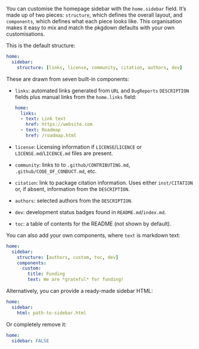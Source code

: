 You can customise the homepage sidebar with the `home.sidebar` field.
It's made up of two pieces: `structure`, which defines the overall layout, and `components`, which defines what each piece looks like.
This organisation makes it easy to mix and match the pkgdown defaults with your own customisations.

This is the default structure:

``` yaml
home:
  sidebar:
    structure: [links, license, community, citation, authors, dev]
```

These are drawn from seven built-in components:

-   `links`: automated links generated from `URL` and `BugReports` `DESCRIPTION` fields plus manual links from the `home.links` field:

    ``` yaml
    home:
      links:
      - text: Link text
        href: https://website.com
      - text: Roadmap
        href: /roadmap.html
    ```

-   `license`: Licensing information if `LICENSE`/`LICENCE` or `LICENSE.md`/`LICENCE.md` files are present.

-   `community`: links to to `.github/CONTRIBUTING.md`, `.github/CODE_OF_CONDUCT.md`, etc.

-   `citation`: link to package citation information. Uses either `inst/CITATION` or, if absent, information from the `DESCRIPTION`.

-   `authors`: selected authors from the `DESCRIPTION`.

-   `dev`: development status badges found in `README.md`/`index.md`.

-   `toc`: a table of contents for the README (not shown by default).

You can also add your own components, where `text` is markdown text:

``` yaml
home:
  sidebar:
    structure: [authors, custom, toc, dev]
    components:
      custom:
        title: Funding
        text: We are *grateful* for funding!
```

Alternatively, you can provide a ready-made sidebar HTML:

``` yaml
home:
  sidebar:
    html: path-to-sidebar.html
```

Or completely remove it:

``` yaml
home:
  sidebar: FALSE
```
